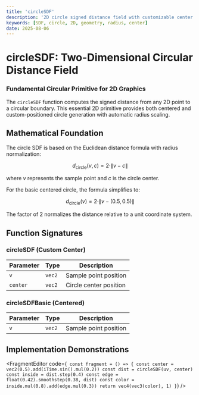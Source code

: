 ```yaml
---
title: 'circleSDF'
description: '2D circle signed distance field with customizable center positioning'
keywords: [SDF, circle, 2D, geometry, radius, center]
date: 2025-08-06
---
```



# circleSDF: Two-Dimensional Circular Distance Field

### Fundamental Circular Primitive for 2D Graphics

The `circleSDF` function computes the signed distance from any 2D point to a circular boundary. This essential 2D primitive provides both centered and custom-positioned circle generation with automatic radius scaling.

## Mathematical Foundation

The circle SDF is based on the Euclidean distance formula with radius normalization:

$$
d_{\text{circle}}(v, c) = 2 \cdot \|v - c\|
$$

where $v$ represents the sample point and $c$ is the circle center.

For the basic centered circle, the formula simplifies to:

$$
d_{\text{circle}}(v) = 2 \cdot \|v - (0.5, 0.5)\|
$$

The factor of 2 normalizes the distance relative to a unit coordinate system.

## Function Signatures

### circleSDF (Custom Center)

| Parameter | Type   | Description            |
| --------- | ------ | ---------------------- |
| `v`       | `vec2` | Sample point position  |
| `center`  | `vec2` | Circle center position |

### circleSDFBasic (Centered)

| Parameter | Type   | Description           |
| --------- | ------ | --------------------- |
| `v`       | `vec2` | Sample point position |

## Implementation Demonstrations

<FragmentEditor
        code={`
const fragment = () => {
        const center = vec2(0.5).add(iTime.sin().mul(0.2))
        const dist = circleSDF(uv, center)
        const inside = dist.step(0.4)
        const edge = float(0.42).smoothstep(0.38, dist)
        const color = inside.mul(0.8).add(edge.mul(0.3))
        return vec4(vec3(color), 1)
}`}
/>
